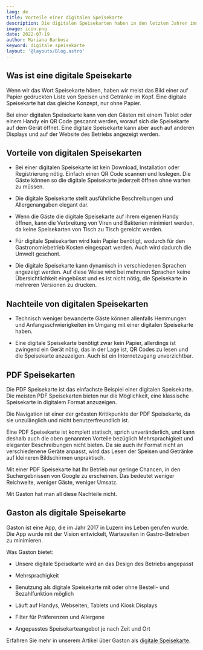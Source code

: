 ```yaml
---
lang: de
title: Vorteile einer digitalen Speisekarte
description: Die digitalen Speisekarten haben in den letzten Jahren immer mehr an Bedeutung gewonnen. Während Corona um sich griff, kämpften viele Restaurants, Bars und Cafés darum, den neuen Hygienestandards zu entsprechen. Hygiene ist aber nur ein Aspekt, welcher für digitale Speisekarten spricht.
image: icon.png
date: 2022-07-19
author: Mariana Barbosa
keyword: digitale speisekarte
layout: '@layouts/Blog.astro'
---
```


## Was ist eine digitale Speisekarte

Wenn wir das Wort Speisekarte hören, haben wir meist das Bild einer auf Papier gedruckten Liste von Speisen und Getränke im Kopf. Eine digitale Speisekarte hat das gleiche Konzept, nur ohne Papier.

Bei einer digitalen Speisekarte kann von den Gästen mit einem Tablet oder einem Handy ein QR Code gescannt werden, worauf sich die Speisekarte auf dem Gerät öffnet. Eine digitale Speisekarte kann aber auch auf anderen Displays und auf der Website des Betriebs angezeigt werden.

## Vorteile von digitalen Speisekarten

- Bei einer digitalen Speisekarte ist kein Download, Installation oder Registrierung nötig. Einfach einen QR Code scannen und loslegen. Die Gäste können so die digitale Speisekarte jederzeit öffnen ohne warten zu müssen.

- Die digitale Speisekarte stellt ausführliche Beschreibungen und Allergenangaben elegant dar.

- Wenn die Gäste die digitale Speisekarte auf ihrem eigenen Handy öffnen, kann die Verbreitung von Viren und Bakterien minimiert werden, da keine Speisekarten von Tisch zu Tisch gereicht werden.

- Für digitale Speisekarten wird kein Papier benötigt, wodurch für den Gastronomiebetrieb Kosten eingespart werden. Auch wird dadurch die Umwelt geschont.

- Die digitale Speisekarte kann dynamisch in verschiedenen Sprachen angezeigt werden. Auf diese Weise wird bei mehreren Sprachen keine Übersichtlichkeit eingebüsst und es ist nicht nötig, die Speisekarte in mehreren Versionen zu drucken.

## Nachteile von digitalen Speisekarten

- Technisch weniger bewanderte Gäste können allenfalls Hemmungen und Anfangsschwierigkeiten im Umgang mit einer digitalen Speisekarte haben.

- Eine digitale Speisekarte benötigt zwar kein Papier, allerdings ist zwingend ein Gerät nötig, das in der Lage ist, QR Codes zu lesen und die Speisekarte anzuzeigen. Auch ist ein Internetzugang unverzichtbar.

## PDF Speisekarten

Die PDF Speisekarte ist das einfachste Beispiel einer digitalen Speisekarte. Die meisten PDF Speisekarten bieten nur die Möglichkeit, eine klassische Speisekarte in digitalem Format anzuzeigen.

Die Navigation ist einer der grössten Kritikpunkte der PDF Speisekarte, da sie unzulänglich und nicht benutzerfreundlich ist.

Eine PDF Speisekarte ist komplett statisch, sprich unveränderlich, und kann deshalb auch die oben genannten Vorteile bezüglich Mehrsprachigkeit und eleganter Beschreibungen nicht bieten. Da sie auch ihr Format nicht an verschiedenene Geräte anpasst, wird das Lesen der Speisen und Getränke auf kleineren Bildschirmen unpraktisch.

Mit einer PDF Speisekarte hat Ihr Betrieb nur geringe Chancen, in den Suchergebnissen von Google zu erscheinen. Das bedeutet weniger Reichweite, weniger Gäste, weniger Umsatz.

Mit Gaston hat man all diese Nachteile nicht.

## Gaston als digitale Speisekarte

Gaston ist eine App, die im Jahr 2017 in Luzern ins Leben gerufen wurde. Die App wurde mit der Vision entwickelt, Wartezeiten in Gastro-Betrieben zu minimieren.

Was Gaston bietet:

- Unsere digitale Speisekarte wird an das Design des Betriebs angepasst

- Mehrsprachigkeit

- Benutzung als digitale Speisekarte mit oder ohne Bestell- und Bezahlfunktion möglich

- Läuft auf Handys, Webseiten, Tablets und Kiosk Displays

- Filter für Präferenzen und Allergene

- Angepasstes Speisekarteangebot je nach Zeit und Ort

Erfahren Sie mehr in unserem Artikel über Gaston als [digitale Speisekarte](../../digitale-speisekarte/).
